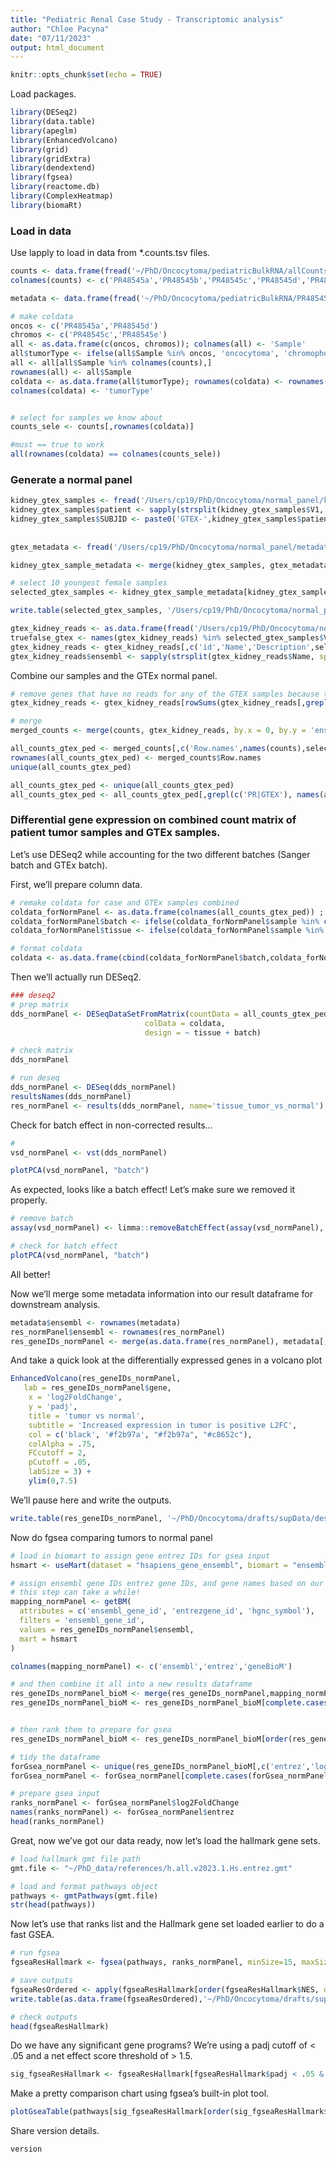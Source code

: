 ```yaml
---
title: "Pediatric Renal Case Study - Transcriptomic analysis"
author: "Chloe Pacyna"
date: "07/11/2023"
output: html_document
---
```


```r
knitr::opts_chunk$set(echo = TRUE)
```

Load packages.
```r
library(DESeq2)
library(data.table)
library(apeglm)
library(EnhancedVolcano)
library(grid)
library(gridExtra)
library(dendextend)
library(fgsea)
library(reactome.db)
library(ComplexHeatmap)
library(biomaRt)
```

### Load in data
Use lapply to load in data from *.counts.tsv files.

```r

counts <- data.frame(fread('~/PhD/Oncocytoma/pediatricBulkRNA/allCounts.txt'), row.names = 1)
colnames(counts) <- c('PR48545a','PR48545b','PR48545c','PR48545d','PR48545e') # checked raw files, cols are correct

metadata <- data.frame(fread('~/PhD/Oncocytoma/pediatricBulkRNA/PR48545a.converted_counts.tsv'), row.names = 1)

# make coldata
oncos <- c('PR48545a','PR48545d')
chromos <- c('PR48545c','PR48545e')
all <- as.data.frame(c(oncos, chromos)); colnames(all) <- 'Sample'
all$tumorType <- ifelse(all$Sample %in% oncos, 'oncocytoma', 'chromophobe')
all <- all[all$Sample %in% colnames(counts),]
rownames(all) <- all$Sample
coldata <- as.data.frame(all$tumorType); rownames(coldata) <- rownames(all)
colnames(coldata) <- 'tumorType' 


# select for samples we know about
counts_sele <- counts[,rownames(coldata)]

#must == true to work
all(rownames(coldata) == colnames(counts_sele))

```


### Generate a normal panel
```r

kidney_gtex_samples <- fread('/Users/cp19/PhD/Oncocytoma/normal_panel/kidney_samples_cortex.txt', header = F)
kidney_gtex_samples$patient <- sapply(strsplit(kidney_gtex_samples$V1, split = '-'),`[`,2)
kidney_gtex_samples$SUBJID <- paste0('GTEX-',kidney_gtex_samples$patient)
  
  
gtex_metadata <- fread('/Users/cp19/PhD/Oncocytoma/normal_panel/metadata.txt', header = T)

kidney_gtex_sample_metadata <- merge(kidney_gtex_samples, gtex_metadata, by = 'SUBJID')

# select 10 youngest female samples
selected_gtex_samples <- kidney_gtex_sample_metadata[kidney_gtex_sample_metadata$SEX == '2' & kidney_gtex_sample_metadata$AGE %in% c('20-29','30-39','40-49','50-59'),]

write.table(selected_gtex_samples, '/Users/cp19/PhD/Oncocytoma/normal_panel/young_female_gtex_patients.txt', quote = F, col.names = T, row.names = F, sep = '\t')

gtex_kidney_reads <- as.data.frame(fread('/Users/cp19/PhD/Oncocytoma/normal_panel/gene_reads_2017-06-05_v8_kidney_cortex.gct'))
truefalse_gtex <- names(gtex_kidney_reads) %in% selected_gtex_samples$V1
gtex_kidney_reads <- gtex_kidney_reads[,c('id','Name','Description',selected_gtex_samples$V1)]
gtex_kidney_reads$ensembl <- sapply(strsplit(gtex_kidney_reads$Name, split = '[.]'),`[`,1)

```

Combine our samples and the GTEx normal panel. 
```r
# remove genes that have no reads for any of the GTEX samples because they won't be helpful for the comparison
gtex_kidney_reads <- gtex_kidney_reads[rowSums(gtex_kidney_reads[,grepl(c('GTEX'), colnames(gtex_kidney_reads) ),]) > 0,]

# merge
merged_counts <- merge(counts, gtex_kidney_reads, by.x = 0, by.y = 'ensembl')

all_counts_gtex_ped <- merged_counts[,c('Row.names',names(counts),selected_gtex_samples$V1)]
rownames(all_counts_gtex_ped) <- merged_counts$Row.names
unique(all_counts_gtex_ped)

all_counts_gtex_ped <- unique(all_counts_gtex_ped)
all_counts_gtex_ped <- all_counts_gtex_ped[,grepl(c('PR|GTEX'), names(all_counts_gtex_ped))]


```


### Differential gene expression on combined count matrix of patient tumor samples and GTEx samples.

Let's use DESeq2 while accounting for the two different batches (Sanger batch and GTEx batch).

First, we'll prepare column data.
```r

# remake coldata for case and GTEx samples combined
coldata_forNormPanel <- as.data.frame(colnames(all_counts_gtex_ped)) ; colnames(coldata_forNormPanel) <- 'sample'
coldata_forNormPanel$batch <- ifelse(coldata_forNormPanel$sample %in% colnames(counts),'sanger','gtex')
coldata_forNormPanel$tissue <- ifelse(coldata_forNormPanel$sample %in% c(oncos,chromos),'tumor','normal')

# format coldata
coldata <- as.data.frame(cbind(coldata_forNormPanel$batch,coldata_forNormPanel$tissue)); colnames(coldata) <- c('batch','tissue'); rownames(coldata) <- coldata_forNormPanel$sample

```

Then we'll actually run DESeq2.
```r
### deseq2
# prep matrix
dds_normPanel <- DESeqDataSetFromMatrix(countData = all_counts_gtex_ped,
                              colData = coldata,
                              design = ~ tissue + batch)

# check matrix
dds_normPanel

# run deseq
dds_normPanel <- DESeq(dds_normPanel)
resultsNames(dds_normPanel)
res_normPanel <- results(dds_normPanel, name='tissue_tumor_vs_normal')

```

Check for batch effect in non-corrected results...
```r
# 
vsd_normPanel <- vst(dds_normPanel)

plotPCA(vsd_normPanel, "batch")
```

As expected, looks like a batch effect!  Let's make sure we removed it properly.
```r
# remove batch
assay(vsd_normPanel) <- limma::removeBatchEffect(assay(vsd_normPanel), vsd_normPanel$batch)

# check for batch effect
plotPCA(vsd_normPanel, "batch")

```

All better!

Now we'll merge some metadata information into our result dataframe for downstream analysis.
```r

metadata$ensembl <- rownames(metadata)
res_normPanel$ensembl <- rownames(res_normPanel)
res_geneIDs_normPanel <- merge(as.data.frame(res_normPanel), metadata[,c('gene','ensembl','chr')], by = 'ensembl')


```

And take a quick look at the differentially expressed genes in a volcano plot
```r
EnhancedVolcano(res_geneIDs_normPanel,
   lab = res_geneIDs_normPanel$gene,
    x = 'log2FoldChange',
    y = 'padj',
    title = 'tumor vs normal',
    subtitle = 'Increased expression in tumor is positive L2FC',
    col = c('black', '#f2b97a', "#f2b97a", "#c8652c"),
    colAlpha = .75,
    FCcutoff = 2,
    pCutoff = .05,
    labSize = 3) +
    ylim(0,7.5) 

```

We'll pause here and write the outputs.

```r
write.table(res_geneIDs_normPanel, '~/PhD/Oncocytoma/drafts/supData/deseqOutputs.txt',sep = '\t', quote = F, col.names = T, row.names = F)

```


Now do fgsea comparing tumors to normal panel
```r

# load in biomart to assign gene entrez IDs for gsea input
hsmart <- useMart(dataset = "hsapiens_gene_ensembl", biomart = "ensembl")

# assign ensembl gene IDs entrez gene IDs, and gene names based on our res_geneIDs_normPanel dataframe
# this step can take a while!
mapping_normPanel <- getBM(
  attributes = c('ensembl_gene_id', 'entrezgene_id', 'hgnc_symbol'), 
  filters = 'ensembl_gene_id',
  values = res_geneIDs_normPanel$ensembl,
  mart = hsmart
)

colnames(mapping_normPanel) <- c('ensembl','entrez','geneBioM')

# and then combine it all into a new results dataframe
res_geneIDs_normPanel_bioM <- merge(res_geneIDs_normPanel,mapping_normPanel, by = 'ensembl')
res_geneIDs_normPanel_bioM <- res_geneIDs_normPanel_bioM[complete.cases(res_geneIDs_normPanel_bioM$entrez),]


# then rank them to prepare for gsea
res_geneIDs_normPanel_bioM <- res_geneIDs_normPanel_bioM[order(res_geneIDs_normPanel_bioM$log2FoldChange, decreasing = F),]

# tidy the dataframe
forGsea_normPanel <- unique(res_geneIDs_normPanel_bioM[,c('entrez','log2FoldChange')])
forGsea_normPanel <- forGsea_normPanel[complete.cases(forGsea_normPanel),]

# prepare gsea input
ranks_normPanel <- forGsea_normPanel$log2FoldChange
names(ranks_normPanel) <- forGsea_normPanel$entrez
head(ranks_normPanel)


```

Great, now we've got our data ready, now let's load the hallmark gene sets.
```r
# load hallmark gmt file path
gmt.file <- "~/PhD_data/references/h.all.v2023.1.Hs.entrez.gmt"

# load and format pathways object
pathways <- gmtPathways(gmt.file)
str(head(pathways))

```

Now let's use that ranks list and the Hallmark gene set loaded earlier to do a fast GSEA.

```r

# run fgsea
fgseaResHallmark <- fgsea(pathways, ranks_normPanel, minSize=15, maxSize=500)

# save outputs
fgseaResOrdered <- apply(fgseaResHallmark[order(fgseaResHallmark$NES, decreasing = T),], 2, as.character)
write.table(as.data.frame(fgseaResOrdered),'~/PhD/Oncocytoma/drafts/supData/gseaHallmark.txt', sep = '\t', quote = T, row.names = F, col.names = T)

# check outputs
head(fgseaResHallmark)


```


Do we have any significant gene programs?  We're using a padj cutoff of < .05 and a net effect score threshold of > 1.5.
```r

sig_fgseaResHallmark <- fgseaResHallmark[fgseaResHallmark$padj < .05 & abs(fgseaResHallmark$NES) > 1.5,]

```

Make a pretty comparison chart using fgsea's built-in plot tool.
```r

plotGseaTable(pathways[sig_fgseaResHallmark[order(sig_fgseaResHallmark$NES, decreasing = T),]$pathway], ranks_normPanel, fgseaResHallmark, gseaParam = 0.5)

```

Share version details.
```r

version

```